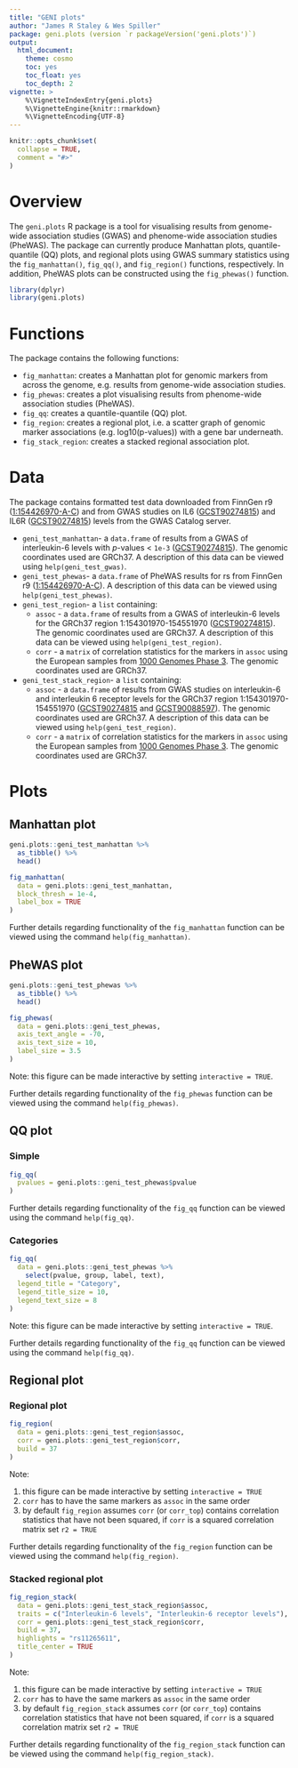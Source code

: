```yaml
---
title: "GENI plots"
author: "James R Staley & Wes Spiller"
package: geni.plots (version `r packageVersion('geni.plots')`)
output:
  html_document:
    theme: cosmo
    toc: yes
    toc_float: yes
    toc_depth: 2
vignette: >
    %\VignetteIndexEntry{geni.plots}
    %\VignetteEngine{knitr::rmarkdown}
    %\VignetteEncoding{UTF-8}
---
```


```r
knitr::opts_chunk$set(
  collapse = TRUE,
  comment = "#>"
)
```

# Overview

The `geni.plots` R package is a tool for visualising results from genome-wide association studies (GWAS) and phenome-wide association studies (PheWAS). The package can currently produce Manhattan plots, quantile-quantile (QQ) plots, and regional plots using GWAS summary statistics using the `fig_manhattan()`, `fig_qq()`, and `fig_region()` functions, respectively. In addition, PheWAS plots can be constructed using the `fig_phewas()` function.

```r
library(dplyr)
library(geni.plots)
```

# Functions

The package contains the following functions: 

* `fig_manhattan`: creates a Manhattan plot for genomic markers from across the genome, e.g. results from genome-wide association studies.  
* `fig_phewas`: creates a plot visualising results from phenome-wide association studies (PheWAS).  
* `fig_qq`: creates a quantile-quantile (QQ) plot.  
* `fig_region`: creates a regional plot, i.e. a scatter graph of genomic marker associations (e.g. log10(p-values)) with a gene bar underneath.  
* `fig_stack_region`: creates a stacked regional association plot.  

# Data

The package contains formatted test data downloaded from FinnGen r9 ([1:154426970-A-C](https://r9.finngen.fi/variant/1:154454494-A-C)) and from GWAS studies on IL6 ([GCST90274815](https://www.ebi.ac.uk/gwas/studies/GCST90274815)) and IL6R ([GCST90274815](https://www.ebi.ac.uk/gwas/studies/GCST90274815)) levels from the GWAS Catalog server.

* `geni_test_manhattan`- a `data.frame` of results from a GWAS of interleukin-6 levels with *p*-values < `1e-3` ([GCST90274815](https://www.ebi.ac.uk/gwas/studies/GCST90274815)). The genomic coordinates used are GRCh37. A description of this data can be viewed using `help(geni_test_gwas)`.   
* `geni_test_phewas`- a `data.frame` of PheWAS results for rs from FinnGen r9 ([1:154426970-A-C](https://r9.finngen.fi/variant/1:154454494-A-C)). A description of this data can be viewed using `help(geni_test_phewas)`.  
* `geni_test_region`- a `list` containing:
  * `assoc` - a `data.frame` of results from a GWAS of interleukin-6 levels for the GRCh37 region 1:154301970-154551970 ([GCST90274815](https://www.ebi.ac.uk/gwas/studies/GCST90274815)). The genomic coordinates used are GRCh37. A description of this data can be viewed using `help(geni_test_region)`.  
  * `corr` - a `matrix` of correlation statistics for the markers in `assoc` using the European samples from [1000 Genomes Phase 3](https://www.internationalgenome.org/). The genomic coordinates used are GRCh37.  
* `geni_test_stack_region`- a `list` containing:
  * `assoc` - a `data.frame` of results from GWAS studies on interleukin-6 and interleukin 6 receptor levels for the GRCh37 region 1:154301970-154551970 ([GCST90274815](https://www.ebi.ac.uk/gwas/studies/GCST90274815) and [GCST90088597](https://www.ebi.ac.uk/gwas/studies/GCST90088597)). The genomic coordinates used are GRCh37. A description of this data can be viewed using `help(geni_test_region)`.  
  * `corr` - a `matrix` of correlation statistics for the markers in `assoc` using the European samples from [1000 Genomes Phase 3](https://www.internationalgenome.org/). The genomic coordinates used are GRCh37.  

# Plots {.tabset .tabset-fade}

## Manhattan plot

```r
geni.plots::geni_test_manhattan %>%
  as_tibble() %>%
  head()
```

```r
fig_manhattan(
  data = geni.plots::geni_test_manhattan,
  block_thresh = 1e-4,
  label_box = TRUE
)
```

Further details regarding functionality of the `fig_manhattan` function can be viewed using the command `help(fig_manhattan)`.  

## PheWAS plot

```r
geni.plots::geni_test_phewas %>%
  as_tibble() %>%
  head()
```

```r
fig_phewas(
  data = geni.plots::geni_test_phewas,
  axis_text_angle = -70,
  axis_text_size = 10,
  label_size = 3.5
)
```

Note: this figure can be made interactive by setting `interactive = TRUE`.  

Further details regarding functionality of the `fig_phewas` function can be viewed using the command `help(fig_phewas)`.  

## QQ plot {.tabset .tabset-fade .tabset-pills}

### Simple

```r
fig_qq(
  pvalues = geni.plots::geni_test_phewas$pvalue
)
```

Further details regarding functionality of the `fig_qq` function can be viewed using the command `help(fig_qq)`.  

### Categories

```r
fig_qq(
  data = geni.plots::geni_test_phewas %>%
    select(pvalue, group, label, text),
  legend_title = "Category",
  legend_title_size = 10,
  legend_text_size = 8
)
```

Note: this figure can be made interactive by setting `interactive = TRUE`.  

Further details regarding functionality of the `fig_qq` function can be viewed using the command `help(fig_qq)`.  

## Regional plot {.tabset .tabset-fade .tabset-pills}

### Regional plot

```r
fig_region(
  data = geni.plots::geni_test_region$assoc,
  corr = geni.plots::geni_test_region$corr,
  build = 37
)
```

Note:  

1. this figure can be made interactive by setting `interactive = TRUE`  
2. `corr` has to have the same markers as `assoc` in the same order  
3. by default `fig_region` assumes `corr` (or `corr_top`) contains correlation statistics that have not been squared, if `corr` is a squared correlation matrix set `r2 = TRUE`  

Further details regarding functionality of the `fig_region` function can be viewed using the command `help(fig_region)`.  

### Stacked regional plot

```r
fig_region_stack(
  data = geni.plots::geni_test_stack_region$assoc,
  traits = c("Interleukin-6 levels", "Interleukin-6 receptor levels"),
  corr = geni.plots::geni_test_stack_region$corr,
  build = 37,
  highlights = "rs11265611",
  title_center = TRUE
)
```

Note:  

1. this figure can be made interactive by setting `interactive = TRUE`  
2. `corr` has to have the same markers as `assoc` in the same order  
3. by default `fig_region_stack` assumes `corr` (or `corr_top`) contains correlation statistics that have not been squared, if `corr` is a squared correlation matrix set `r2 = TRUE`  

Further details regarding functionality of the `fig_region_stack` function can be viewed using the command `help(fig_region_stack)`.  
